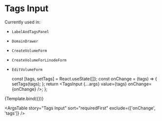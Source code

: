 
<Meta title="UI Elements/Tags/Tags Input" component={TagsInput} />

# Tags Input

Currently used in:

- `LabelAndTagsPanel`
- `DomainDrawer`
- `CreateVolumeForm`
- `CreateVolumeForLinodeForm`
- `EditVolumeForm`

  const [tags, setTags] = React.useState([]);
  const onChange = (tags) => {
    setTags(tags);
  };
  return <TagsInput {...args} value={tags} onChange={onChange} />;
};

<Canvas>
  <Story
    name="Tags Input"
    args={{
      value: ['tag1', 'tag2', 'tag3', 'tag4', 'tag5'],
      clickable: false,
      disabled: false,
      hideLabel: false,
      label: '',
      menuPlacement: 'bottom',
      name: '',
      tagError: '',
    }}
    argTypes={{
      clickable: {
        description:
          'If `true`, the chip will appear clickable, and will raise when pressed, even if the onClick prop is not defined. If false, the chip will not be clickable, even if onClick prop is defined. This can be used, for example, along with the component prop to indicate an anchor Chip is clickable.',
        table: {
          type: { summary: 'boolean' },
          defaultValue: { summary: 'false' },
        },
      },
      disabled: {
        description: 'If true, the component is disabled.',
        table: {
          type: { summary: 'boolean' },
          defaultValue: { summary: 'false' },
        },
      },
      hideLabel: {
        description: 'Removes the label.',
        table: {
          type: { summary: 'boolean' },
          defaultValue: { summary: 'false' },
        },
      },
      label: {
        description: 'The content of the label.',
        table: {
          type: { summary: 'string' },
        },
      },
      menuPlacement: {
        description: 'Changes the placement of the menu.',
        table: {
          defaultValue: { summary: 'bottom' },
        },
      },
      name: {
        description: 'Name attribute of the input field.',
      },
      tagError: {
        description: 'Displays error text below the input field.',
      },
      value: {
        table: {
          type: { summary: 'Tag[]' },
        },
      },
    }}
    height="300px"
  >
    {Template.bind({})}
  </Story>
</Canvas>

<ArgsTable
  story="Tags Input"
  sort="requiredFirst"
  exclude={['onChange', 'tags']}
/>
